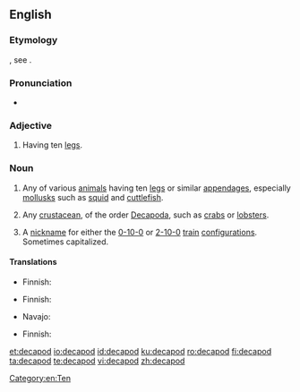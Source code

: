 {{also|Decapod}}
==English==

===Etymology===
{{borrowing|fr|décapode|lang=en}}, see {{affix|en|deca-|-pod}}.

===Pronunciation===
* {{a|UK}} {{IPA|/ˈdɛkəpɒd/|lang=en}}

===Adjective===
{{en-adj|-}}

# {{label|en|zoology}} Having ten [[leg]]s.

===Noun===
{{en-noun}}

# {{label|en|zoology}} Any of various [[animal]]s having ten [[leg]]s or similar [[appendage]]s, especially [[mollusk]]s such as [[squid]] and [[cuttlefish]].
# {{label|en|zoology}} Any [[crustacean]], of the order [[Decapoda]], such as [[crab]]s or [[lobster]]s.
# {{label|en|rail transport}} A [[nickname]] for either the [[0-10-0]] or [[2-10-0]] [[train]] [[configuration]]s. Sometimes capitalized.

====Translations====
{{trans-top|mollusc}}
* Finnish: {{t|fi|kymmenlonkeroinen}}
{{trans-mid}}
{{trans-bottom}}

{{trans-top|crustacean}}
* Finnish: {{t|fi|kymmenjalkaiinen}}
{{trans-mid}}
* Navajo: {{t|nv|chʼosh bijáád neeznánígíí}}
{{trans-bottom}}

{{trans-top|vehicle}}
* Finnish: {{t|fi|kymmenpyöräinen}}
{{trans-mid}}
{{trans-bottom}}

[[Category:en:Ten]]

[[et:decapod]]
[[io:decapod]]
[[id:decapod]]
[[ku:decapod]]
[[ro:decapod]]
[[fi:decapod]]
[[ta:decapod]]
[[te:decapod]]
[[vi:decapod]]
[[zh:decapod]]